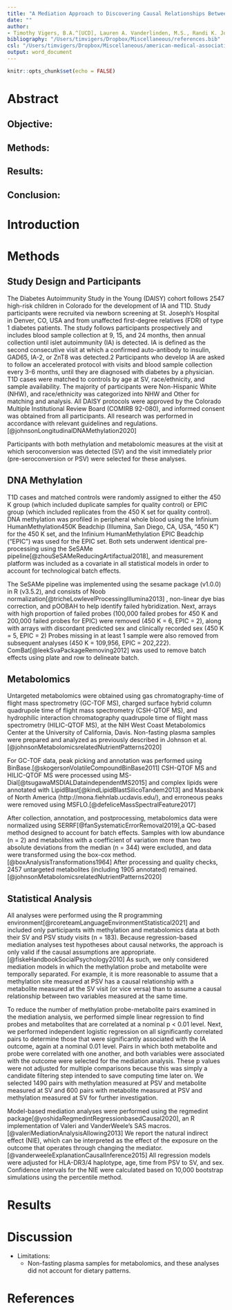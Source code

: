 ```yaml
---
title: "A Mediation Approach to Discovering Causal Relationships Between the Metabolome and DNA Methylation in Type 1 Diabetes"
date: ""
author:
- Timothy Vigers, B.A.^[UCD], Lauren A. Vanderlinden, M.S., Randi K. Johnson, Ph.D., Patrick M. Carry, M.S., Alexander M. Kaizer, Ph.D., Jill M. Norris, Ph.D., Katerina Kechris, Ph.D.
bibliography: "/Users/timvigers/Dropbox/Miscellaneous/references.bib"
csl: "/Users/timvigers/Dropbox/Miscellaneous/american-medical-association.csl"
output: word_document
---
```


```r
knitr::opts_chunk$set(echo = FALSE)
```

# Abstract

## Objective:

## Methods:

## Results:

## Conclusion:

\newpage

# Introduction

\newpage

# Methods

## Study Design and Participants

The Diabetes Autoimmunity Study in the Young (DAISY) cohort follows 2547 high-risk children in Colorado for the development of IA and T1D. Study participants were recruited via newborn screening at St. Joseph's Hospital in Denver, CO, USA and from unaffected first-degree relatives (FDR) of type 1 diabetes patients. The study follows participants prospectively and includes blood sample collection at 9, 15, and 24 months, then annual collection until islet autoimmunity (IA) is detected. IA is defined as the second consecutive visit at which a confirmed auto-antibody to insulin, GAD65, IA-2, or ZnT8 was detected.2 Participants who develop IA are asked to follow an accelerated protocol with visits and blood sample collection every 3-6 months, until they are diagnosed with diabetes by a physician. T1D cases were matched to controls by age at SV, race/ethnicity, and sample availability. The majority of participants were Non-Hispanic White (NHW), and race/ethnicity was categorized into NHW and Other for matching and analysis. All DAISY protocols were approved by the Colorado Multiple Institutional Review Board (COMIRB 92-080), and informed consent was obtained from all participants. All research was performed in accordance with relevant guidelines and regulations.[@johnsonLongitudinalDNAMethylation2020]

Participants with both methylation and metabolomic measures at the visit at which seroconversion was detected (SV) and the visit immediately prior (pre-seroconversion or PSV) were selected for these analyses. 

## DNA Methylation

T1D cases and matched controls were randomly assigned to either the 450 K group (which included duplicate samples for quality control) or EPIC group (which included replicates from the 450 K set for quality control). DNA methylation was profiled in peripheral whole blood using the Infinium HumanMethylation450K Beadchip (Illumina, San Diego, CA, USA, “450 K”) for the 450 K set, and the Infinium HumanMethylation EPIC Beadchip (“EPIC”) was used for the EPIC set. Both sets underwent identical pre-processing using the SeSAMe pipeline[@zhouSeSAMeReducingArtifactual2018], and measurement platform was included as a covariate in all statistical models in order to account for technological batch effects.

The SeSAMe pipeline was implemented using the sesame package (v1.0.0) in R (v3.5.2), and consists of Noob normalization[@tricheLowlevelProcessingIllumina2013] , non-linear dye bias correction, and pOOBAH to help identify failed hybridization. Next, arrays with high proportion of failed probes (100,000 failed probes for 450 K and 200,000 failed probes for EPIC) were removed (450 K = 6, EPIC = 2), along with arrays with discordant predicted sex and clinically recorded sex (450 K = 5, EPIC = 2) Probes missing in at least 1 sample were also removed from subsequent analyses (450 K = 109,956, EPIC = 202,222). ComBat[@leekSvaPackageRemoving2012] was used to remove batch effects using plate and row to delineate batch.

## Metabolomics

Untargeted metabolomics were obtained using gas chromatography-time of flight mass spectrometry (GC-TOF MS), charged surface hybrid column quadrupole time of flight mass spectrometry (CSH-QTOF MS), and hydrophilic interaction chromatography quadrupole time of flight mass spectrometry (HILIC-QTOF MS), at the NIH West Coast Metabolomics Center at the University of California, Davis. Non-fasting plasma samples were prepared and analyzed as previously described in Johnson et al. [@johnsonMetabolomicsrelatedNutrientPatterns2020]

For GC-TOF data, peak picking and annotation was performed using BinBase.[@skogersonVolatileCompoundBinBase2011] CSH-QTOF MS and HILIC-QTOF MS were processed using MS-Dial[@tsugawaMSDIALDataindependentMS2015] and complex lipids were annotated with LipidBlast[@kindLipidBlastSilicoTandem2013] and Massbank of North America (http://mona.fiehnlab.ucdavis.edu/), and erroneous peaks were removed using MSFLO.[@defeliceMassSpectralFeature2017]

After collection, annotation, and postprocessing, metabolomics data were normalized using SERRF[@fanSystematicErrorRemoval2019],a QC-based method designed to account for batch effects. Samples with low abundance (n = 2) and metabolites with a coefficient of variation more than two absolute deviations from the median (n = 344) were excluded, and data were transformed using the box-cox method.[@boxAnalysisTransformations1964] After processing and quality checks, 2457 untargeted metabolites (including 1905 annotated) remained.[@johnsonMetabolomicsrelatedNutrientPatterns2020]

## Statistical Analysis

All analyses were performed using the R programming environment[@rcoreteamLanguageEnvironmentStatistical2021] and included only participants with methylation and metabolomics data at both their SV and PSV study visits (n = 183). Because regression-based mediation analyses test hypotheses about causal networks, the approach is only valid if the causal assumptions are appropriate.[@fiskeHandbookSocialPsychology2010] As such, we only considered mediation models in which the methylation probe and metabolite were temporally separated. For example, it is more reasonable to assume that a methylation site measured at PSV has a causal relationship with a metabolite measured at the SV visit (or vice versa) than to assume a causal relationship between two variables measured at the same time.

To reduce the number of methylation probe-metabolite pairs examined in the mediation analysis, we performed simple linear regression to find probes and metabolites that are correlated at a nominal p < 0.01 level. Next, we performed independent logistic regression on all significantly correlated pairs to determine those that were significantly associated with the IA outcome, again at a nominal 0.01 level. Pairs in which both metabolite and probe were correlated with one another, and both variables were associated with the outcome were selected for the mediation analysis. These p values were not adjusted for multiple comparisons because this was simply a candidate filtering step intended to save computing time later on. We selected 1490 pairs with methylation measured at PSV and metabolite measured at SV and 600 pairs with metabolite measured at PSV and methylation measured at SV for further investigation.

Model-based mediation analyses were performed using the regmedint package[@yoshidaRegmedintRegressionbasedCausal2020], an R implementation of Valeri and VanderWeele's SAS macros.[@valeriMediationAnalysisAllowing2013] We report the natural indirect effect (NIE), which can be interpreted as the effect of the exposure on the outcome that operates through changing the mediator.[@vanderweeleExplanationCausalInference2015] All regression models were adjusted for HLA-DR3/4 haplotype, age, time from PSV to SV, and sex. Confidence intervals for the NIE were calculated based on 10,000 bootstrap simulations using the percentile method.

# Results

# Discussion

- Limitations:
  - Non-fasting plasma samples for metabolomics, and these analyses did not account for dietary patterns.

\newpage

# References
